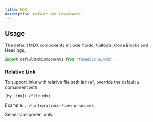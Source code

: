 ```yaml
---
title: MDX
description: Default MDX Components
---
```


## Usage

The default MDX components include Cards, Callouts, Code Blocks and Headings.

```ts
import defaultMdxComponents from 'fumadocs-ui/mdx';
```

### Relative Link

To support links with relative file path in `href`, override the default `a` component with:


```mdx
[My Link](./file.mdx)
```

[Example: `../(integrations)/open-graph.mdx`](<../(integrations)/open-graph.mdx>)

<Callout type="warn">Server Component only.</Callout>
